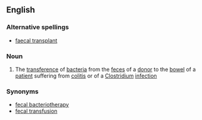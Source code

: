 ==English==

===Alternative spellings===
*[[faecal transplant]]

===Noun===
{{en-noun|sg=[[fecal]] [[transplant]]}}

#{{medicine}} The [[transference]] of [[bacteria]] from the [[feces]] of a [[donor]] to the [[bowel]] of a [[patient]] suffering from [[colitis]] or of a [[Clostridium]] [[infection]]

===Synonyms===
*[[fecal bacteriotherapy]]
*[[fecal transfusion]]